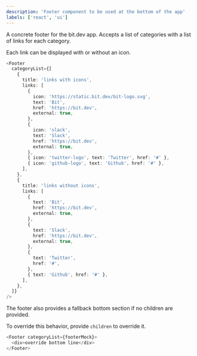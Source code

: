```yaml
---
description: 'Footer component to be used at the bottom of the app'
labels: ['react', 'ui']
---
```



A concrete footer for the bit.dev app. Accepts a list of categories with a list of links for each category.

Each link can be displayed with or without an icon.

```ts live
<Footer
  categoryList={[
    {
      title: 'links with icons',
      links: [
        {
          icon: 'https://static.bit.dev/bit-logo.svg',
          text: 'Bit',
          href: 'https://bit.dev',
          external: true,
        },
        {
          icon: 'slack',
          text: 'Slack',
          href: 'https://bit.dev',
          external: true,
        },
        { icon: 'twitter-logo', text: 'Twitter', href: '#' },
        { icon: 'github-logo', text: 'Github', href: '#' },
      ],
    },
    {
      title: 'links without icons',
      links: [
        {
          text: 'Bit',
          href: 'https://bit.dev',
          external: true,
        },
        {
          text: 'Slack',
          href: 'https://bit.dev',
          external: true,
        },
        {
          text: 'Twitter',
          href: '#',
        },
        { text: 'Github', href: '#' },
      ],
    },
  ]}
/>
```

The footer also provides a fallback bottom section if no children are provided.

To override this behavior, provide `children` to override it.

```ts live
<Footer categoryList={footerMock}>
  <div>override bottom line</div>
</Footer>
```
